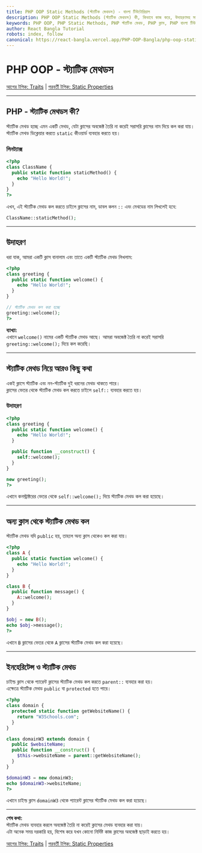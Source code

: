 ```yaml
---
title: PHP OOP Static Methods (স্ট্যাটিক মেথডস) - বাংলা টিউটোরিয়াল
description: PHP OOP Static Methods (স্ট্যাটিক মেথডস) কী, কিভাবে কাজ করে, উদাহরণসহ সহজ বাংলায় ব্যাখ্যা। স্ট্যাটিক মেথড, ক্লাস, অবজেক্ট ছাড়াই কল।
keywords: PHP OOP, PHP Static Methods, PHP স্ট্যাটিক মেথড, PHP ক্লাস, PHP বাংলা টিউটোরিয়াল, PHP OOP Bangla, PHP Static Example
author: React Bangla Tutorial
robots: index, follow
canonical: https://react-bangla.vercel.app/PHP-OOP-Bangla/php-oop-static-methods
---
```


# PHP OOP - স্ট্যাটিক মেথডস

[আগের টপিক: Traits](php_oop_traits.asp) | [পরবর্তী টপিক: Static Properties](php_oop_static_properties.asp)

---

## PHP - স্ট্যাটিক মেথডস কী?

স্ট্যাটিক মেথড হচ্ছে এমন একটি মেথড, যেটা ক্লাসের অবজেক্ট তৈরি না করেই সরাসরি ক্লাসের নাম দিয়ে কল করা যায়।  
স্ট্যাটিক মেথড ডিক্লেয়ার করতে `static` কীওয়ার্ড ব্যবহার করতে হয়।

### সিনট্যাক্স

```php
<?php
class ClassName {
  public static function staticMethod() {
    echo "Hello World!";
  }
}
?>
```

এখন, এই স্ট্যাটিক মেথড কল করতে চাইলে ক্লাসের নাম, ডাবল কলন `::` এবং মেথডের নাম লিখলেই হবে:

```php
ClassName::staticMethod();
```

---

## উদাহরণ

ধরা যাক, আমরা একটি ক্লাস বানালাম এবং তাতে একটি স্ট্যাটিক মেথড লিখলাম:

```php
<?php
class greeting {
  public static function welcome() {
    echo "Hello World!";
  }
}

// স্ট্যাটিক মেথড কল করা হচ্ছে
greeting::welcome();
?>
```

**ব্যাখ্যা:**  
এখানে `welcome()` নামের একটি স্ট্যাটিক মেথড আছে। আমরা অবজেক্ট তৈরি না করেই সরাসরি `greeting::welcome();` দিয়ে কল করেছি।

---

## স্ট্যাটিক মেথড নিয়ে আরও কিছু কথা

একই ক্লাসে স্ট্যাটিক এবং নন-স্ট্যাটিক দুই ধরনের মেথড থাকতে পারে।  
ক্লাসের ভেতর থেকে স্ট্যাটিক মেথড কল করতে চাইলে `self::` ব্যবহার করতে হয়।

### উদাহরণ

```php
<?php
class greeting {
  public static function welcome() {
    echo "Hello World!";
  }

  public function __construct() {
    self::welcome();
  }
}

new greeting();
?>
```

এখানে কনস্ট্রাক্টরের ভেতর থেকে `self::welcome();` দিয়ে স্ট্যাটিক মেথড কল করা হয়েছে।

---

## অন্য ক্লাস থেকে স্ট্যাটিক মেথড কল

স্ট্যাটিক মেথড যদি `public` হয়, তাহলে অন্য ক্লাস থেকেও কল করা যায়।

```php
<?php
class A {
  public static function welcome() {
    echo "Hello World!";
  }
}

class B {
  public function message() {
    A::welcome();
  }
}

$obj = new B();
echo $obj->message();
?>
```

এখানে `B` ক্লাসের ভেতর থেকে `A` ক্লাসের স্ট্যাটিক মেথড কল করা হয়েছে।

---

## ইনহেরিটেন্স ও স্ট্যাটিক মেথড

চাইল্ড ক্লাস থেকে প্যারেন্ট ক্লাসের স্ট্যাটিক মেথড কল করতে `parent::` ব্যবহার করা হয়।  
এক্ষেত্রে স্ট্যাটিক মেথড `public` বা `protected` হতে পারে।

```php
<?php
class domain {
  protected static function getWebsiteName() {
    return "W3Schools.com";
  }
}

class domainW3 extends domain {
  public $websiteName;
  public function __construct() {
    $this->websiteName = parent::getWebsiteName();
  }
}

$domainW3 = new domainW3;
echo $domainW3->websiteName;
?>
```

এখানে চাইল্ড ক্লাস `domainW3` থেকে প্যারেন্ট ক্লাসের স্ট্যাটিক মেথড কল করা হয়েছে।

---

**শেষ কথা:**  
স্ট্যাটিক মেথড ব্যবহার করলে অবজেক্ট তৈরি না করেই ক্লাসের মেথড ব্যবহার করা যায়।  
এটা অনেক সময় দরকারি হয়, বিশেষ করে যখন কোনো নির্দিষ্ট কাজ ক্লাসের অবজেক্ট ছাড়াই করতে হয়।

[আগের টপিক: Traits](php_oop_traits.asp) | [পরবর্তী টপিক: Static Properties](php_oop_static_properties.asp)

